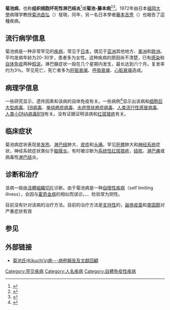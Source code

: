 {{medical}}
{{Infobox_Disease |
  Name           = 菊池病 |
  Image          = |
  Caption        = |
  DiseasesDB     = |
  ICD10          = |
  ICD9           = |
  ICDO           = |
  OMIM           = |
  OMIM_mult      = |
  MedlinePlus    = |
  eMedicineSubj  = med|
  eMedicineTopic = 3663 |
  eMedicine_mult = |
  MeshID         = D020042|
}}
'''菊池病'''，也称'''组织细胞坏死性淋巴结炎'''<ref name="pmid15570824">{{cite journal |author=Kaushik V, Malik TH, Bishop PW, Jones PH |title=Histiocytic necrotising lymphadenitis (Kikuchi's disease): a rare cause of cervical lymphadenopathy |journal=Surgeon |volume=2 |issue=3 |pages=179–82 |pmid=15570824 |doi= |url=|date=2004年6月}}</ref>或'''菊池-藤本病'''<ref name="pmid16722618">{{cite journal |author=Bosch X, Guilabert A|title=Kikuchi-Fujimoto disease |journal=Orphanet J Rare Dis |volume=1 |issue= |pages=18 |year=2006 |pmid=16722618 |pmc=1481509 |doi=10.1186/1750-1172-1-18 |url=http://www.ojrd.com/content/1//18}}</ref><ref name="pmid15272543">{{cite journal |author=Bosch X, Guilabert A, Miquel R, Campo E |title=Enigmatic Kikuchi-Fujimoto disease: a comprehensive review |journal=Am. J. Clin. Pathol. |volume=122 |issue=1 |pages=141–52 |pmid=15272543 |doi=10.1309/YF08-1L4T-KYWV-YVPQ |url=http://ajcp.ascpjournals.org/cgi/pmidlookup? view=long&pmid=15272543 |date=2004年7月 |access-date=2009-12-06 |archive-date=2019-04-22 |archive-url=https://web.archive.org/web/20190422024803/http://ajcp.ascpjournals.org/cgi/pmidlookup |dead-url=yes }}</ref>。1972年由日本[[福岡大學|福岡大學]]病理学教授[[菊池昌弘|菊池昌弘]]（{{lang|ja|菊池 昌弘}}）發現，同年，另一名日本學者[[藤本吉秀|藤本吉秀]]（{{lang|ja|藤本 吉秀}}）也報告了這種疾病。

== 流行病学信息 ==
菊池病是一种非常罕见的[[疾病|疾病]]，常见于[[日本|日本]]，偶见于[[亚洲|亚洲]]其他地方、[[美洲|美洲]]和[[欧洲|欧洲]]。平均发病年龄为20-30岁，患者多为女性。这种疾病的原因尚不清楚，已有[[感染|感染]]和[[自体免疫|自体免疫]]两种[[假说|假说]]。淋巴腺症状一般在几个星期内发生，最长达到六个月。复发率约为3％。罕见死亡，死亡者多为[[肝脏衰竭|肝脏衰竭]]、[[呼吸衰竭|呼吸衰竭]]、[[心脏衰竭|心脏衰竭]]造成。

== 病理学信息 ==
一些研究显示，遗传因素和该病的自体免疫有关。一些病例<ref name="pmid18462833">{{cite journal |author=Atwater AR, Longley BJ, Aughenbaugh WD |title=Kikuchi's disease: case report and systematic review of cutaneous and histopathologic presentations |journal=J. Am. Acad. Dermatol. |volume=59 |issue=1 |pages=130–6 |pmid=18462833 |doi=10.1016/j.jaad.2008.03.012 |url=http://linkinghub.elsevier.com/retrieve/pii/S0190-9622(08)00300-9|date=2008年7月}}</ref>显示出该病和[[细胞巨大型病毒|细胞巨大型病毒]]、[[人类疱疹病毒第四型|EB病毒]]、[[单纯疱疹病毒|单纯疱疹病毒]]、[[水痘带状疱疹病毒|水痘带状疱疹病毒]]、[[副黏液病毒科|人类流行性感冒病毒]]、[[小DNA病毒|人类小DNA病毒B19]]有关。没有证据证明该病和[[红斑狼疮|红斑狼疮]]有关。

== 临床症状 ==
菊池病症状表现是[[发热|发热]]、[[淋巴结|淋巴结]]肿大、[[皮疹|皮疹]]和[[头痛|头痛]]。罕见[[肝|肝]][[脾|脾]]肿大和[[神经系统|神经系统]]症状，神经系统症状类似于[[脑膜炎|脑膜炎]]。有时被诊断为[[系统性红斑狼疮|系统性红斑狼疮]]，[[结核|结核]]，[[淋巴瘤|淋巴瘤]]或病毒性[[淋巴结|淋巴结]]炎。

== 诊断和治疗 ==
该病一般由[[活體組織切片|活體組織切片]]诊断。由于菊池病是一种[[自限性疾病|自限性疾病]]（self limiting illness），会因与[[霍奇金病|霍奇金病]]的相似而误诊。{{link-en|抗核酸抗体| Antinuclear antibody}}、{{link-en|抗磷脂抗体|Antiphospholipid antibody}}、{{link-en|类风湿因子|Rheumatoid factor}}检验常为阴性。

目前没有针对该病的治疗方法。目前的治疗方法是[[支持療法|支持性]]的，[[甾体疫苗|甾体疫苗]]和[[类固醇|类固醇]]对严重症状有效

== 参见 ==
{{reflist}}

== 外部链接 ==
* [https://web.archive.org/web/20091007181808/http://www.tma.tw/ltk/97510803.pdf 菊池氏(Kikuchi’s)病---病例報告及文獻回顧]

{{淋巴系统疾病}}

[[Category:罕见疾病|Category:罕见疾病]]
[[Category:人名疾病|Category:人名疾病]]
[[Category:自體免疫性疾病|Category:自體免疫性疾病]]